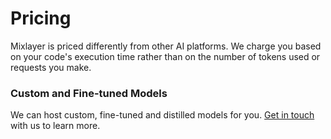 # Pricing 

Mixlayer is priced differently from other AI platforms. We charge you based on your code's execution time rather than on the number of tokens used or requests you make.

### Custom and Fine-tuned Models

We can host custom, fine-tuned and distilled models for you. [Get in touch](mailto:hello@mixlayer.com) with us to learn more. 

